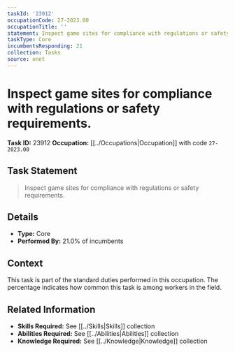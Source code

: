 ```yaml
---
taskId: '23912'
occupationCode: 27-2023.00
occupationTitle: ''
statement: Inspect game sites for compliance with regulations or safety requirements.
taskType: Core
incumbentsResponding: 21
collection: Tasks
source: onet
---
```

# Inspect game sites for compliance with regulations or safety requirements.

**Task ID:** 23912
**Occupation:** [[../Occupations|Occupation]] with code `27-2023.00`

## Task Statement

> Inspect game sites for compliance with regulations or safety requirements.

## Details

- **Type:** Core
- **Performed By:** 21.0% of incumbents

## Context

This task is part of the standard duties performed in this occupation. The percentage indicates how common this task is among workers in the field.

## Related Information

- **Skills Required:** See [[../Skills|Skills]] collection
- **Abilities Required:** See [[../Abilities|Abilities]] collection
- **Knowledge Required:** See [[../Knowledge|Knowledge]] collection
